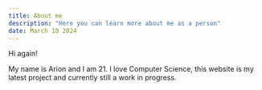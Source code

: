 ```yaml
---
title: About me
description: "Here you can learn more about me as a person"
date: March 10 2024
---
```


Hi again!

My name is Arion and I am 21. I love Computer Science, this website is my latest project and currently still a work in progress.

